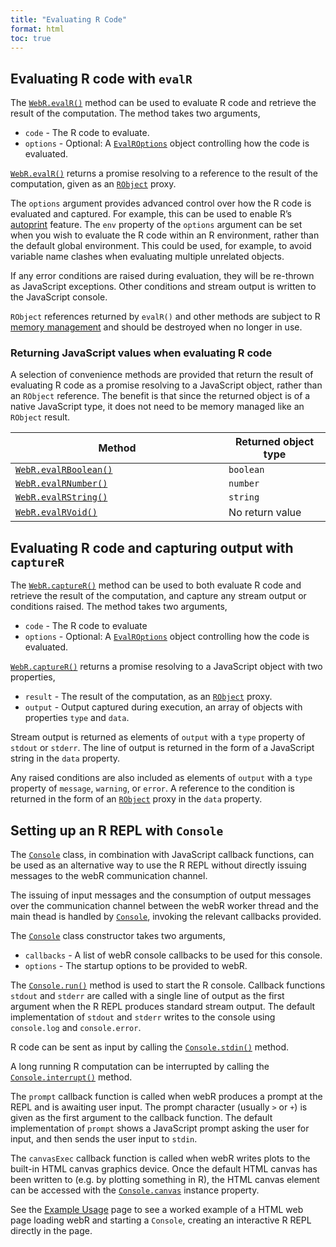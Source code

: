 ```yaml
---
title: "Evaluating R Code"
format: html
toc: true
---
```


## Evaluating R code with `evalR`

The [`WebR.evalR()`](api/js/classes/WebR.WebR.md#evalr) method can be used to
evaluate R code and retrieve the result of the computation. The method takes two
arguments,

-   `code` - The R code to evaluate.
-   `options` - Optional: A
    [`EvalROptions`](api/js/interfaces/WebRChan.EvalROptions.md) object
    controlling how the code is evaluated.

[`WebR.evalR()`](api/js/classes/WebR.WebR.md#evalr) returns a promise resolving
to a reference to the result of the computation, given as an
[`RObject`](api/js/modules/RMain.md#robject) proxy.

The `options` argument provides advanced control over how the R code is
evaluated and captured. For example, this can be used to enable R's
[autoprint](https://cran.r-project.org/doc/manuals/r-release/R-ints.html#Autoprinting)
feature. The `env` property of the `options` argument can be set when you wish
to evaluate the R code within an R environment, rather than the default global
environment. This could be used, for example, to avoid variable name clashes
when evaluating multiple unrelated objects.

If any error conditions are raised during evaluation, they will be re-thrown as
JavaScript exceptions. Other conditions and stream output is written to the
JavaScript console.

::: callout-warning
`RObject` references returned by `evalR()` and other methods are subject to R
[memory management](objects.qmd#memory-management) and should be destroyed when
no longer in use.
:::

### Returning JavaScript values when evaluating R code

A selection of convenience methods are provided that return the result of
evaluating R code as a promise resolving to a JavaScript object, rather than an
`RObject` reference. The benefit is that since the returned object is of a
native JavaScript type, it does not need to be memory managed like an `RObject`
result.

| Method                                                            | Returned object type |
|-----------------------------------------------------|--------------------------|
| [`WebR.evalRBoolean()`](api/js/classes/WebR.WebR.md#evalrboolean) | `boolean`            |
| [`WebR.evalRNumber()`](api/js/classes/WebR.WebR.md#evalrnumber)   | `number`             |
| [`WebR.evalRString()`](api/js/classes/WebR.WebR.md#evalrstring)   | `string`             |
| [`WebR.evalRVoid()`](api/js/classes/WebR.WebR.md#evalrvoid)       | No return value      |

## Evaluating R code and capturing output with `captureR`

The [`WebR.captureR()`](api/js/classes/WebR.WebR.md#capturer) method can be used
to both evaluate R code and retrieve the result of the computation, and capture
any stream output or conditions raised. The method takes two arguments,

-   `code` - The R code to evaluate
-   `options` - Optional: A
    [`EvalROptions`](api/js/interfaces/WebRChan.EvalROptions.md) object
    controlling how the code is evaluated.

[`WebR.captureR()`](api/js/classes/WebR.WebR.md#capturer) returns a promise
resolving to a JavaScript object with two properties,

-   `result` - The result of the computation, as an
    [`RObject`](api/js/modules/RMain.md#robject) proxy.
-   `output` - Output captured during execution, an array of objects with
    properties `type` and `data`.

Stream output is returned as elements of `output` with a `type` property of
`stdout` or `stderr`. The line of output is returned in the form of a JavaScript
string in the `data` property.

Any raised conditions are also included as elements of `output` with a `type`
property of `message`, `warning`, or `error`. A reference to the condition is
returned in the form of an [`RObject`](api/js/modules/RMain.md#robject) proxy in
the `data` property.

## Setting up an R REPL with `Console` {#console}

The [`Console`](api/js/classes/WebR.Console.md) class, in combination with
JavaScript callback functions, can be used as an alternative way to use the R
REPL without directly issuing messages to the webR communication channel.

The issuing of input messages and the consumption of output messages over the
communication channel between the webR worker thread and the main thead is
handled by [`Console`](api/js/classes/WebR.Console.md), invoking the relevant
callbacks provided.

The [`Console`](api/js/classes/WebR.Console.md) class constructor takes two
arguments,

-   `callbacks` - A list of webR console callbacks to be used for this console.
-   `options` - The startup options to be provided to webR.

The [`Console.run()`](api/js/classes/WebR.Console.md#run) method is used to
start the R console. Callback functions `stdout` and `stderr` are called with a
single line of output as the first argument when the R REPL produces standard
stream output. The default implementation of `stdout` and `stderr` writes to the
console using `console.log` and `console.error`.

R code can be sent as input by calling the
[`Console.stdin()`](api/js/classes/WebR.Console.md#stdin) method.

A long running R computation can be interrupted by calling the
[`Console.interrupt()`](api/js/classes/WebR.Console.md#interrupt) method.

The `prompt` callback function is called when webR produces a prompt at the REPL
and is awaiting user input. The prompt character (usually `>` or `+`) is given
as the first argument to the callback function. The default implementation of
`prompt` shows a JavaScript prompt asking the user for input, and then sends the
user input to `stdin`.

The `canvasExec` callback function is called when webR writes plots to the
built-in HTML canvas graphics device. Once the default HTML canvas has been
written to (e.g. by plotting something in R), the HTML canvas element can be
accessed with the [`Console.canvas`](api/js/classes/WebR.Console.html#canvas)
instance property.

See the [Example Usage](examples.qmd) page to see a worked example of a HTML web
page loading webR and starting a `Console`, creating an interactive R REPL
directly in the page.
